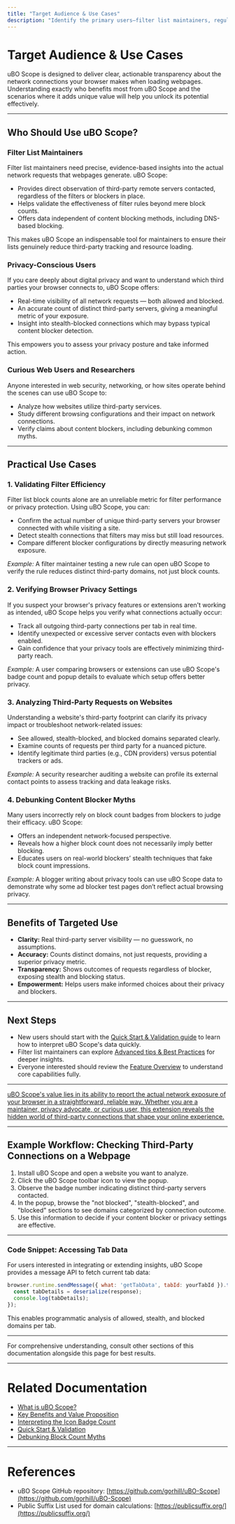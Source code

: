 ```yaml
---
title: "Target Audience & Use Cases"
description: "Identify the primary users—filter list maintainers, regular users, and anyone interested in digital privacy—and concrete scenarios where uBO Scope’s features add unique value, such as validating filter efficiency, verifying browser privacy, and analyzing third-party requests on websites."
---
```


# Target Audience & Use Cases

uBO Scope is designed to deliver clear, actionable transparency about the network connections your browser makes when loading webpages. Understanding exactly who benefits most from uBO Scope and the scenarios where it adds unique value will help you unlock its potential effectively.

---

## Who Should Use uBO Scope?

### Filter List Maintainers
Filter list maintainers need precise, evidence-based insights into the actual network requests that webpages generate. uBO Scope:
- Provides direct observation of third-party remote servers contacted, regardless of the filters or blockers in place.
- Helps validate the effectiveness of filter rules beyond mere block counts.
- Offers data independent of content blocking methods, including DNS-based blocking.

This makes uBO Scope an indispensable tool for maintainers to ensure their lists genuinely reduce third-party tracking and resource loading.

### Privacy-Conscious Users
If you care deeply about digital privacy and want to understand which third parties your browser connects to, uBO Scope offers:
- Real-time visibility of all network requests — both allowed and blocked.
- An accurate count of distinct third-party servers, giving a meaningful metric of your exposure.
- Insight into stealth-blocked connections which may bypass typical content blocker detection.

This empowers you to assess your privacy posture and take informed action.

### Curious Web Users and Researchers
Anyone interested in web security, networking, or how sites operate behind the scenes can use uBO Scope to:
- Analyze how websites utilize third-party services.
- Study different browsing configurations and their impact on network connections.
- Verify claims about content blockers, including debunking common myths.

---

## Practical Use Cases

### 1. Validating Filter Efficiency
Filter list block counts alone are an unreliable metric for filter performance or privacy protection. Using uBO Scope, you can:
- Confirm the actual number of unique third-party servers your browser connected with while visiting a site.
- Detect stealth connections that filters may miss but still load resources.
- Compare different blocker configurations by directly measuring network exposure.

_Example:_ A filter maintainer testing a new rule can open uBO Scope to verify the rule reduces distinct third-party domains, not just block counts.

### 2. Verifying Browser Privacy Settings
If you suspect your browser's privacy features or extensions aren't working as intended, uBO Scope helps you verify what connections actually occur:
- Track all outgoing third-party connections per tab in real time.
- Identify unexpected or excessive server contacts even with blockers enabled.
- Gain confidence that your privacy tools are effectively minimizing third-party reach.

_Example:_ A user comparing browsers or extensions can use uBO Scope's badge count and popup details to evaluate which setup offers better privacy.

### 3. Analyzing Third-Party Requests on Websites
Understanding a website's third-party footprint can clarify its privacy impact or troubleshoot network-related issues:
- See allowed, stealth-blocked, and blocked domains separated clearly.
- Examine counts of requests per third party for a nuanced picture.
- Identify legitimate third parties (e.g., CDN providers) versus potential trackers or ads.

_Example:_ A security researcher auditing a website can profile its external contact points to assess tracking and data leakage risks.

### 4. Debunking Content Blocker Myths
Many users incorrectly rely on block count badges from blockers to judge their efficacy. uBO Scope:
- Offers an independent network-focused perspective.
- Reveals how a higher block count does not necessarily imply better blocking.
- Educates users on real-world blockers’ stealth techniques that fake block count impressions.

_Example:_ A blogger writing about privacy tools can use uBO Scope data to demonstrate why some ad blocker test pages don’t reflect actual browsing privacy.

---

## Benefits of Targeted Use
- **Clarity:** Real third-party server visibility — no guesswork, no assumptions.
- **Accuracy:** Counts distinct domains, not just requests, providing a superior privacy metric.
- **Transparency:** Shows outcomes of requests regardless of blocker, exposing stealth and blocking status.
- **Empowerment:** Helps users make informed choices about their privacy and blockers.

---

## Next Steps
- New users should start with the [Quick Start & Validation guide](/getting-started/getting-aware/quick-validation) to learn how to interpret uBO Scope's data quickly.
- Filter list maintainers can explore [Advanced tips & Best Practices](/guides/advanced-insights/debunking-common-myths) for deeper insights.
- Everyone interested should review the [Feature Overview](/overview/how-it-works-architecture/feature-overview) to understand core capabilities fully.

---

<u>uBO Scope's value lies in its ability to report the actual network exposure of your browser in a straightforward, reliable way. Whether you are a maintainer, privacy advocate, or curious user, this extension reveals the hidden world of third-party connections that shape your online experience.</u>

---

## Example Workflow: Checking Third-Party Connections on a Webpage

1. Install uBO Scope and open a website you want to analyze.
2. Click the uBO Scope toolbar icon to view the popup.
3. Observe the badge number indicating distinct third-party servers contacted.
4. In the popup, browse the "not blocked", "stealth-blocked", and "blocked" sections to see domains categorized by connection outcome.
5. Use this information to decide if your content blocker or privacy settings are effective.

---

### Code Snippet: Accessing Tab Data

For users interested in integrating or extending insights, uBO Scope provides a message API to fetch current tab data:

```javascript
browser.runtime.sendMessage({ what: 'getTabData', tabId: yourTabId }).then(response => {
  const tabDetails = deserialize(response);
  console.log(tabDetails);
});
```

This enables programmatic analysis of allowed, stealth, and blocked domains per tab.

---

For comprehensive understanding, consult other sections of this documentation alongside this page for best results.

---

# Related Documentation
- [What is uBO Scope?](/overview/introduction-core-value/what-is-ubo-scope)
- [Key Benefits and Value Proposition](/overview/introduction-core-value/value-proposition-main-benefits)
- [Interpreting the Icon Badge Count](/guides/core-usage/interpreting-badge-count)
- [Quick Start & Validation](/getting-started/getting-aware/quick-validation)
- [Debunking Block Count Myths](/guides/advanced-insights/debunking-common-myths)

---

# References
- uBO Scope GitHub repository: [https://github.com/gorhill/uBO-Scope](https://github.com/gorhill/uBO-Scope)
- Public Suffix List used for domain calculations: [https://publicsuffix.org/](https://publicsuffix.org/)